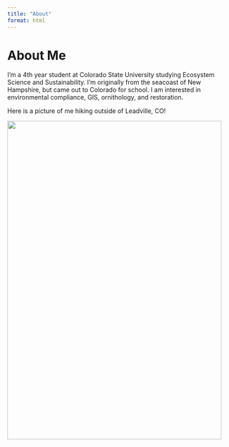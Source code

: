 ```yaml
---
title: "About"
format: html
---
```


# About Me

I’m a 4th year student at Colorado State University studying Ecosystem Science and Sustainability. I'm originally from the seacoast of New Hampshire, but came out to Colorado for school. I am interested in environmental compliance, GIS, ornithology, and restoration.

Here is a picture of me hiking outside of Leadville, CO!

![](images/IMG_5787.jpg){width="486" height="722"}

